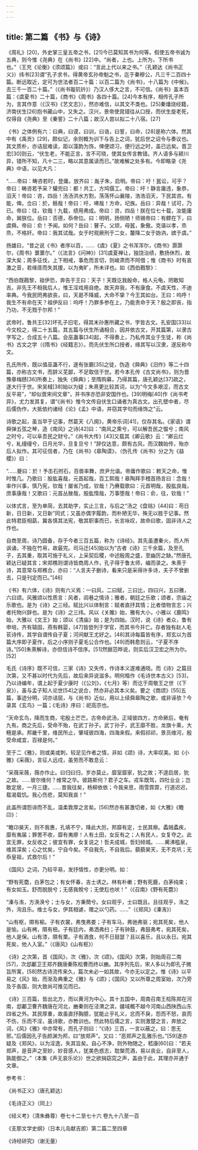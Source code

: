 ```yaml
---
---
---
```

title: 第二篇 《书》与《诗》
---




《周礼》[20]，外史掌三皇五帝之书，[21]今已莫知其书为何等。假使五帝书诚为五典，则今惟《尧典》在《尚书》[22]中。“尚者，上也。上所为，下所书也。”（王充《论衡》《须颂篇》）或曰：“言此上代以来之书。”（孔颖达《尚书正义》）纬书[23]谓“孔子求书，得黄帝玄孙帝魁之书，迄于秦穆公，凡三千二百四十篇。断远取近，定可为世法者百二十篇：以百二篇为《尚书》，十八篇为《中候》。去三千一百二十篇。”（《尚书璇玑钤》）乃汉人侈大之言，不可信。《尚书》盖本百篇：《虞夏书》二十篇，《商书》《周书》各四十篇。[24]今本有序，相传孔子所为，言其作意（《汉书》《艺文志》），然亦难信，以其文不类也。[25]秦燔烧经籍，济南伏生[26]抱书藏山中，又失之。汉兴，景帝使晁错往从口授，而伏生旋老死，仅得自《尧典》至《秦誓》二十八篇；故汉人尝以拟二十八宿。[27]

《书》之体例有六：曰典，曰谟，曰训，曰诰，曰誓，曰命，[28]是称六体。然其中有《禹贡》[29]，颇似记，余则概为训下与告上之词，犹后世之诏令与奏议也。其文质朴，亦诘屈难读，距以藻韵为饰，俾便颂习，便行远之时，盖已远矣。晋卫宏[30]则云，“伏生老，不能正言，言不可晓，使其女传言教错。齐人语多与颍川异，错所不知，凡十二三，略以其意属读而已。”故难解之处多有。今即略录《尧典》中语，以见大凡：

“……帝曰：畴咨若时，登庸。放齐曰：胤子朱，启明。帝曰：吁！嚚讼，可乎？帝曰：畴咨若予采？驩兜曰：都！共工，方鸠僝工。帝曰：吁！静言庸违，象恭，滔天！帝曰：咨，四岳！汤汤洪水方割，荡荡怀山襄陵，浩浩滔天，下民其咨。有能，俾。佥曰：於，鲧哉！帝曰：吁，咈哉！方命，圮族。岳曰：异哉！试可，乃已。帝曰：往，钦哉！九载，绩用弗成。帝曰：咨，四岳！朕在位七十载，汝能庸命，巽朕位。岳曰：否德，忝帝位。曰：明明，扬侧陋！师锡帝曰：有鳏在下，曰虞舜。帝曰：俞！予闻。如何？岳曰：瞽子。父顽，母嚚，象傲。克谐以孝，烝烝，不格奸。帝曰：我其试哉。女于时观厥刑于二女，釐降二女于妫汭，嫔于虞。”

扬雄曰，“昔之说《书》者序以百，……《虞》《夏》之书浑浑尔，《商书》灏灏尔，《周书》噩噩尔。”（《法言》《问神》）[31]虞夏禅让，独饶治绩，敷扬休烈，故深大矣；周多征伐，上下相戒，事危而言切，则峻肃而不阿借；惟《商书》时有哀激之音，若缘厓而失其援，以为夷旷，所未详也。如《西伯戡黎》：

“西伯既戡黎，祖伊恐，奔告于王曰：天子！天既讫我殷命，格人元龟，罔敢知吉。非先王不相我后人，惟王淫戏用自绝。故天弃我，不有康食。不虞天性，不迪率典。今我民罔弗欲丧，曰，天曷不降威，大命不挚？今王其如台。王曰：呜呼！我生不有命在天？祖伊反曰：呜呼！乃罪多参在上，乃能责命于天？殷之即丧，指乃功，不无戮于尔邦！”

武帝时，鲁共王[32]坏孔子旧宅，得其末孙惠所藏之书，字皆古文。孔安国[33]以今文校之，得二十五篇，其五篇与伏生所诵相合，因并依古文，开其篇第，以隶古字写之，合成五十八篇。会巫蛊事[34]起，不得奏上，乃私传其业于生徒，称《尚书》古文之学（《隋书》《经籍志》）。而先伏生所口授者，缘其写以汉隶，遂反称今文。

孔氏所传，既以值巫蛊不行，遂有张霸[35]之徒，伪造《舜典》《汨作》等二十四篇，亦称古文书，而辞义芜鄙，不足取信于世。若今本孔传《古文尚书》，则为晋豫章梅赜[36]所奏上，独失《舜典》；至隋购募，乃得其篇，唐孔颖达[37]疏之，遂大行于世。宋吴棫[38]始以为疑；朱熹更比较其词，以为“今文多艰涩，而古文反平易”，“却似晋宋间文章”，并书序亦恐非安国作也。[39]明梅[40]作《尚书考异》，尤力发其复，谓“《尚书》惟今文传自伏生口诵者为真古文。出孔壁中者，尽后儒伪作，大抵依约诸经《论》《孟》中语，并窃其字句而缘饰之”云。

诗歌之起，虽当早于记事，然葛天《八阕》，黄帝乐词[41]，仅存其名。《家语》谓舜弹五弦之琴，造《南风》之诗[42]曰：“南风之熏兮，可以解吾民之愠兮；南风之时兮，可以阜吾民之财兮。”《尚书大传》[43]又载其《卿云歌》云：“卿云烂兮，糺缦缦兮，日月光华，旦复旦兮！”辞仅达意，颇有古风，而汉魏始传，殆亦后人拟作。其可征信者，乃在《尚书》《皋陶谟》，（伪孔传《尚书》分之为《益稷》）曰：

“……夔曰：於！予击石拊石，百兽率舞，庶尹允谐。帝庸作歌曰：敕天之命，惟时惟几。乃歌曰：股肱喜哉，元首起哉，百工熙哉！皋陶拜手稽首扬言曰：念哉！率作兴事，慎乃宪，钦哉！屡省乃成，钦哉！乃赓载歌曰：元首明哉，股肱良哉，庶事康哉！又歌曰：元首丛脞哉，股肱惰哉，万事堕哉！帝曰：俞，往，钦哉！”

以体式言，至为单简，去其助字，实止三言，与后之“汤之《盘铭》[44]曰：苟日新，日日新，又日新”同式；又虽亦偶字履韵，而朴陋无华，殊无以胜于记事。然此特君臣相勗，冀各慎其法宪，敬其职事而已，长言咏叹，故命曰歌，固非诗人之作也。

自商至周，诗乃圆备，存于今者三百五篇，称为《诗经》。其先虽遭秦火，而人所讽诵，不独在竹帛，故最完。司马迁[45]始以为“古者《诗》三千余篇，及至孔子，去其重，取其可施于礼义，上采契后稷，中述殷周之盛，至幽厉之缺。”然唐孔颖达已疑其言；宋郑樵则谓诗皆商周人作，孔子得于鲁太师，编而录之。朱熹于诗，其意常与郑樵合，亦曰：“人言夫子删诗，看来只是采得许多诗，夫子不曾删去，只是刊定而已。”[46]

《书》有六体，《诗》则有六义焉：一曰风，二曰赋，三曰比，四曰兴，五曰雅，六曰颂。风雅颂以性质言：风者，闾巷之情诗；雅者，朝廷之乐歌；颂者，宗庙之乐歌也。是为《诗》之三经。赋比兴以体制言：赋者直抒其情；比者借物言志；兴者托物兴辞也。是为《诗》之三纬。风以《关雎》始，雅有大小，小雅以《鹿鸣》始，大雅以《文王》始；颂以《清庙》始；是为四始。汉时，说《诗》者众，鲁有申培，齐有辕固，燕有韩婴，[47]皆尝列于学官，而其书今并亡。存者独有赵人毛苌诗传，其学自谓传自子夏；河间献王尤好之。[48]其诗每篇皆有序，郑玄以为首篇大序即子夏作，后之小序则子夏毛公合作也。[49]而韩愈则云，“子夏不序诗。”[50]朱熹解诗，亦但信诗不信序。[51]然据范晔说，则实后汉卫宏之所为尔。[52]

毛氏《诗序》既不可信，三家《诗》又失传，作诗本义遂难通晓。而《诗》之篇目次第，又不甚以时代为先后，故后来异说滋多。明何楷作《毛诗世本古义》[53]，乃以诗编年，谓上起于夏少康时（《公刘》，《七月》等）而讫于周敬王之世（《下泉》），虽与孟子知人论世[54]之说合，然亦非必其本义矣。要之《商颂》[55]五篇，事迹分明，词亦诘屈，与《尚书》近似，用以上续舜皋陶之歌，或非诬欤？今录其《玄鸟》一篇；《毛诗》序曰：祀高宗也。

“天命玄鸟，降而生商，宅殷土芒芒。古帝命武汤，正域彼四方，方命厥后，奄有九有。商之先后，受命不殆，在武丁孙子。武丁孙子，武王靡不胜，龙旗十乘，大糦是承。邦畿千里，维民所止，肇域彼四海，四海来假。来假祁祁，景员维河，殷受命咸宜，百禄是何。”

至于二《雅》，则或美或刺，较足见作者之情，非如《颂》诗，大率叹美。如《小雅》《采薇》，言征人远戍，虽劳而不敢息云：

“采薇采薇，薇亦作止。曰归曰归，岁亦莫止。靡室靡家，狁之故；不遑启居，狁之故。……彼尔维何？维常之华。彼路斯何？君子之车。戎车既驾，四牡业业；岂敢定居，一月三捷。……昔我往矣，杨柳依依；今我来思，雨雪霏霏，行道迟迟，载渴载饥。我心伤悲，莫知我哀！”

此盖所谓怨诽而不乱，温柔敦厚之言矣。[56]然亦有甚激切者，如《大雅》《瞻卬》：

“瞻卬昊天，则不我惠，孔填不宁，降此大厉。邦靡有定，士民其瘵。蟊贼蟊疾，靡有夷届；罪罟不收，靡有夷瘳！人有土田，女反有之；人有民人，女复夺之。此宜无罪，女反收之；彼宜有罪，女复说之！哲夫成城，哲妇倾城。……觱沸槛泉，维其深矣；心之忧矣，宁自今矣。不自我先，不自我后。藐藐昊天，无不克巩；无忝皇祖，式救尔后！”

《国风》之词，乃较平易，发抒情性，亦更分明。如：

“野有死麕，白茅包之；有女怀春，吉士诱之。林有朴樕；野有死鹿，白茅纯束；有女如玉。舒而脱脱兮；无感我帨兮；无使尨也吠！”（《召南》《野有死麕》）

“溱与洧，方涣涣兮；士与女，方秉蕳兮。女曰观乎，士曰既且。且往观乎，洧之外，洵且乐。维士与女，伊其相谑，赠之以勺药。……”（《郑风》《溱洧》）

“山有枢，隰有榆。子有衣裳，弗曳弗娄；子有车马，弗驰弗驱；宛其死矣，他人是愉。山有栲，隰有杻。子有廷内，弗洒弗扫；子有钟鼓，弗鼓弗考，宛其死矣，他人是保。山有漆，隰有栗。子有酒食，何不日鼓瑟？且以喜乐，且以永日。宛其死矣，他人入室。”（《唐风》《山有枢》）

《诗》之次第，首《国风》，次《雅》，次《颂》。《国风》次第，则始周召二南[57]，次邶鄘卫王郑齐魏唐秦陈桧曹而终以豳。其序列先后，宋人多以为即孔子微旨所寓，[58]然古诗流传来久，篇次未必一如其故，今亦无以定之。惟《诗》以平易之《风》始，而渐及典重之《雅》与《颂》；《国风》又以所尊之周室始，次乃旁及于各国，则大致尚可推见而已。

《诗》三百篇，皆出北方，而以黄河为中心。其十五国中，周南召南王桧陈郑在河南，邶鄘卫曹齐魏唐在河北，豳秦则在泾渭之滨，疆域概不越今河南山西陕西山东四省之外。其民厚重，故虽直抒胸臆，犹能止乎礼义，忿而不戾，怨而不怒，哀而不伤，乐而不淫，虽诗歌，亦教训也。然此特后儒之言，实则激楚之言，奔放之词，《风》《雅》中亦常有，而孔子则曰：“《诗》三百，一言以蔽之，曰：思无邪。”后儒因孔子告颜渊为邦，曰“放郑声”。又曰：“恶郑声之乱雅乐也。”[59]遂亦疑及《郑风》，以为淫逸，失其旨矣。自心不净，则外物随之，嵇康[60]曰：“若夫郑声，是音声之至妙，妙音感人，犹美色惑志，耽槃荒酒，易以丧业，自非至人，孰能御之。”（本集《声无哀乐论》）世之欲捐窈窕之声，盖由于此，其理亦并通于文章。

参考书：

《尚书正义》（唐孔颖达）

《毛诗正义》（同上）

《经义考》（清朱彝尊）卷七十二至七十六 卷九十八至一百

《支那文学史纲》（日本儿岛献吉郎）第二篇二至四章

《诗经研究》（谢无量）